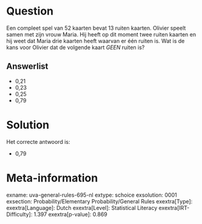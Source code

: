 Question
========

Een compleet spel van 52 kaarten bevat 13 ruiten kaarten. Olivier speelt
samen met zijn vrouw Maria. Hij heeft op dit moment twee ruiten kaarten
en hij weet dat Maria drie kaarten heeft waarvan er één ruiten is. Wat
is de kans voor Olivier dat de volgende kaart *GEEN* ruiten is?

Answerlist
----------

* 0,21
* 0,23
* 0,25
* 0,79

Solution
========

Het correcte antwoord is: 

* 0,79

Meta-information
================
exname: uva-general-rules-695-nl
extype: schoice
exsolution: 0001
exsection: Probability/Elementary Probability/General Rules
exextra[Type]: 
exextra[Language]: Dutch
exextra[Level]: Statistical Literacy
exextra[IRT-Difficulty]: 1.397
exextra[p-value]: 0.869
